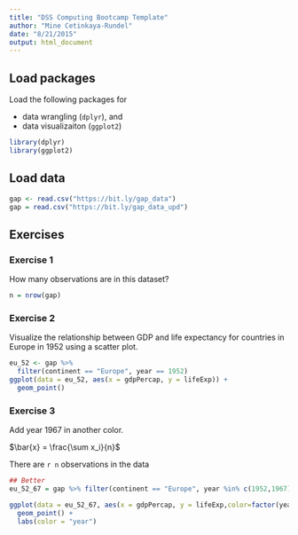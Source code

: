```yaml
---
title: "DSS Computing Bootcamp Template"
author: "Mine Cetinkaya-Rundel"
date: "8/21/2015"
output: html_document
---
```


## Load packages

Load the following packages for 

- data wrangling (`dplyr`), and 
- data visualizaiton (`ggplot2`)

```r
library(dplyr)
library(ggplot2)
```

## Load data

```r
gap <- read.csv("https://bit.ly/gap_data")
gap = read.csv("https://bit.ly/gap_data_upd")
```

## Exercises

### Exercise 1

How many observations are in this dataset?

```r
n = nrow(gap)
```

### Exercise 2

Visualize the relationship between GDP and life expectancy for 
countries in Europe in 1952 using a scatter plot.

```r
eu_52 <- gap %>%
  filter(continent == "Europe", year == 1952)
ggplot(data = eu_52, aes(x = gdpPercap, y = lifeExp)) +
  geom_point()  
```

### Exercise 3

Add year 1967 in another color.

$\bar{x} = \frac{\sum x_i}{n}$

There are `r n` observations in the data

```r

## Better
eu_52_67 = gap %>% filter(continent == "Europe", year %in% c(1952,1967))

ggplot(data = eu_52_67, aes(x = gdpPercap, y = lifeExp,color=factor(year))) +
  geom_point() +
  labs(color = "year")
```

